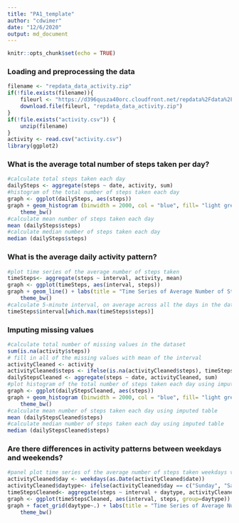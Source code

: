 ```yaml
---
title: "PA1_template"
author: "cdwimer"
date: "12/6/2020"
output: md_document
---
```


```r
knitr::opts_chunk$set(echo = TRUE)
```

### Loading and preprocessing the data
```r
filename <- "repdata_data_activity.zip"
if(!file.exists(filename)){
    fileurl <- "https://d396qusza40orc.cloudfront.net/repdata%2Fdata%2Factivity.zip"
    download.file(fileurl, "repdata_data_activity.zip")
}
if(!file.exists("activity.csv")) {
    unzip(filename)
}
activity <- read.csv("activity.csv")
library(ggplot2)
```

### What is the average total number of steps taken per day?
```r
#calculate total steps taken each day
dailySteps <- aggregate(steps ~ date, activity, sum)
#histogram of the total number of steps taken each day
graph <- ggplot(dailySteps, aes(steps))
graph + geom_histogram (binwidth = 2000, col = "blue", fill= "light grey") + labs(title = "Histogram of Total Daily Steps", x = "Steps", y = "Frequency") + 
    theme_bw()
#calculate mean number of steps taken each day
mean (dailySteps$steps)
#calculate median number of steps taken each day
median (dailySteps$steps)
```

### What is the average daily activity pattern?
```r
#plot time series of the average number of steps taken
timeSteps<- aggregate(steps ~ interval, activity, mean)
graph <- ggplot(timeSteps, aes(interval, steps))
graph + geom_line() + labs(title = "Time Series of Average Number of Steps Taken", x = "5 minute Interval", y = "number of steps") + 
    theme_bw()
#calculate 5-minute interval, on average across all the days in the dataset, containing the maximum number of steps
timeSteps$interval[which.max(timeSteps$steps)]
```

### Imputing missing values
```r
#calculate total number of missing values in the dataset
sum(is.na(activity$steps))
# fill in all of the missing values with mean of the interval
activityCleaned <- activity
activityCleaned$steps <- ifelse(is.na(activityCleaned$steps), timeSteps$steps[match(activityCleaned$interval, timeSteps$interval)], activityCleaned$steps)
dailyStepsCleaned <- aggregate(steps ~ date, activityCleaned, sum) 
#plot histogram of the total number of steps taken each day using imputed table
graph <- ggplot(dailyStepsCleaned, aes(steps))
graph + geom_histogram (binwidth = 2000, col = "blue", fill= "light grey") + labs(title = "Histogram of Total Daily Steps", x = "number of steps", y = "Frequency") + 
    theme_bw()
#calculate mean number of steps taken each day using imputed table
mean (dailyStepsCleaned$steps)
#calculate median number of steps taken each day using imputed table
median (dailyStepsCleaned$steps)
```

### Are there differences in activity patterns between weekdays and weekends?
```r
#panel plot time series of the average number of steps taken weekdays vs weekends
activityCleaned$day <- weekdays(as.Date(activityCleaned$date))
activityCleaned$daytype<- ifelse(activityCleaned$day == c("Sunday", "Saturday"), "weekend", "weekday")
timeStepsCleaned<- aggregate(steps ~ interval + daytype, activityCleaned, mean)
graph <- ggplot(timeStepsCleaned, aes(interval, steps, group=daytype)) + geom_line()
graph + facet_grid(daytype~.) + labs(title = "Time Series of Average Number of Steps Taken", x = "5 minute Interval", y = "number of steps") + 
    theme_bw()
```
